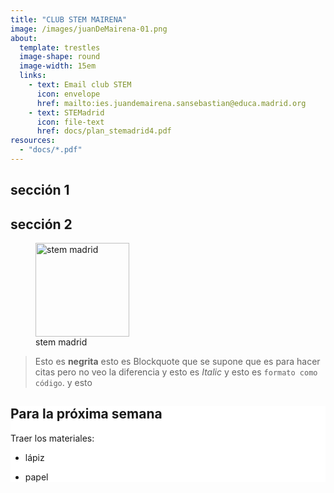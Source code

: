 ```yaml
---
title: "CLUB STEM MAIRENA"
image: /images/juanDeMairena-01.png
about: 
  template: trestles
  image-shape: round
  image-width: 15em
  links: 
    - text: Email club STEM
      icon: envelope
      href: mailto:ies.juandemairena.sansebastian@educa.madrid.org
    - text: STEMadrid
      icon: file-text
      href: docs/plan_stemadrid4.pdf
resources:
  - "docs/*.pdf"
---
```


## sección 1

## sección 2

![stem madrid](images/stem_madrid.png){fig-alt="stem madrid" width="150"}

> Esto es **negrita** esto es Blockquote que se supone que es para hacer citas pero no veo la diferencia y esto es *Italic* y esto es `formato como código`. y esto

::: {.callout-important style="background: white"}
## Para la próxima semana

Traer los materiales:

-   lápiz

-   papel
:::
